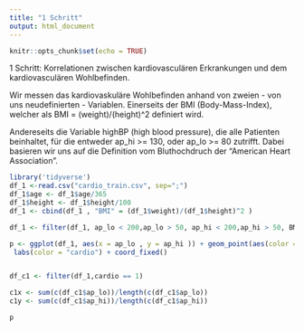 ```yaml
---
title: "1 Schritt"
output: html_document
---
```


```r
knitr::opts_chunk$set(echo = TRUE)
```

1 Schritt: Korrelationen zwischen kardiovasculären Erkrankungen und dem kardiovasculären Wohlbefinden. 

Wir messen das kardiovaskuläre Wohlbefinden anhand von zweien - von uns neudefinierten - Variablen. Einerseits der BMI (Body-Mass-Index), welcher als BMI = (weight)/(height)^2 definiert wird. 

Andereseits die Variable highBP (high blood pressure), die alle Patienten beinhaltet, für die entweder ap_hi >= 130, oder ap_lo >= 80 zutrifft. Dabei basieren wir uns auf die Definition vom Bluthochdruch der "American Heart  Association". 



```r

library('tidyverse')
df_1 <-read.csv("cardio_train.csv", sep=";")
df_1$age <- df_1$age/365
df_1$height <- df_1$height/100
df_1 <- cbind(df_1 , "BMI" = (df_1$weight)/(df_1$height)^2 )

df_1 <- filter(df_1, ap_lo < 200,ap_lo > 50, ap_hi < 200,ap_hi > 50, BMI < 100)

p <- ggplot(df_1, aes(x = ap_lo , y = ap_hi )) + geom_point(aes(color = ifelse(cardio == 0 , 'green' ,'red'))) + scale_colour_manual(labels = c("0","1"), values = c('green','red')) +
 labs(color = "cardio") + coord_fixed()


df_c1 <- filter(df_1,cardio == 1)

c1x <- sum(c(df_c1$ap_lo))/length(c(df_c1$ap_lo))
c1y <- sum(c(df_c1$ap_hi))/length(c(df_c1$ap_hi))

p

```


